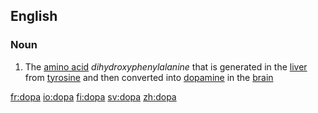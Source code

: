 ==English==
===Noun===
{{en-noun|-}}
# The [[amino acid]] ''dihydroxyphenylalanine'' that is generated in the [[liver]] from [[tyrosine]] and then converted into [[dopamine]] in the [[brain]]

[[fr:dopa]]
[[io:dopa]]
[[fi:dopa]]
[[sv:dopa]]
[[zh:dopa]]